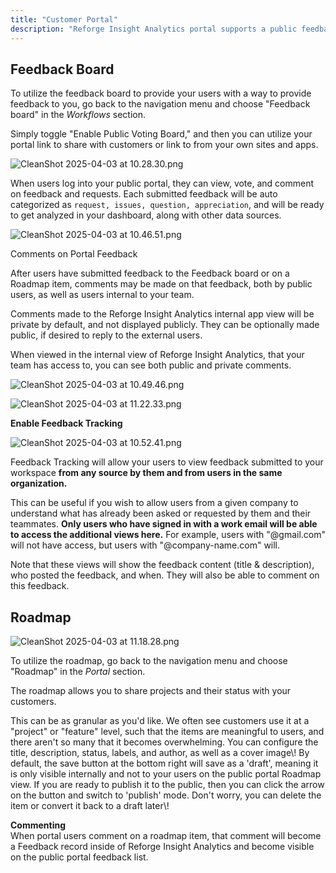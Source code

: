 ```yaml
---
title: "Customer Portal"
description: "Reforge Insight Analytics portal supports a public feedback collection mechanism and a view to share your roadmap and progress. "
---
```



## Feedback Board

To utilize the feedback board to provide your users with a way to provide feedback to you, go back to the navigation menu and choose "Feedback board" in the _Workflows_ section.

Simply toggle "Enable Public Voting Board," and then you can utilize your portal link to share with customers or link to from your own sites and apps.

![CleanShot 2025-04-03 at 10.28.30.png](/CleanShot2025-04-03at10.28.30.png)

When users log into your public portal, they can view, vote, and comment on feedback and requests. Each submitted feedback will be auto categorized as `request, issues, question, appreciation`, and will be ready to get analyzed in your dashboard, along with other data sources.

![CleanShot 2025-04-03 at 10.46.51.png](/CleanShot2025-04-03at10.46.51.png)

Comments on Portal Feedback

After users have submitted feedback to the Feedback board or on a Roadmap item, comments may be made on that feedback, both by public users, as well as users internal to your team.

Comments made to the Reforge Insight Analytics internal app view will be private by default, and not displayed publicly. They can be optionally made public, if desired to reply to the external users.

When viewed in the internal view of Reforge Insight Analytics, that your team has access to, you can see both public and private comments.

![CleanShot 2025-04-03 at 10.49.46.png](/CleanShot2025-04-03at10.49.46.png)

![CleanShot 2025-04-03 at 11.22.33.png](/CleanShot2025-04-03at11.22.33.png)

**Enable Feedback Tracking**

![CleanShot 2025-04-03 at 10.52.41.png](/CleanShot2025-04-03at10.52.41.png)

Feedback Tracking will allow your users to view feedback submitted to your workspace **from any source by them and from users in the same organization.**

This can be useful if you wish to allow users from a given company to understand what has already been asked or requested by them and their teammates. **Only users who have signed in with a work email will be able to access the additional views here.** For example, users with "@gmail.com" will not have access, but users with "@company-name.com" will.

Note that these views will show the feedback content (title & description), who posted the feedback, and when. They will also be able to comment on this feedback.

## Roadmap

![CleanShot 2025-04-03 at 11.18.28.png](/CleanShot2025-04-03at11.18.28.png)

To utilize the roadmap, go back to the navigation menu and choose "Roadmap" in the _Portal_ section.

The roadmap allows you to share projects and their status with your customers.

<Steps>
  <Step title="Enable the toggle at the top of the page">
    
  </Step>
  <Step title="Add your first Roadmap item - Click '+ New Item'">
    This can be as granular as you'd like. We often see customers use it at a
    "project" or "feature" level, such that the items are meaningful to users,
    and there aren't so many that it becomes overwhelming.
  </Step>
  <Step title="Enter the item details">
    You can configure the title, description, status, labels, and author, as
    well as a cover image\!
  </Step>
  <Step title="Publish or save a Draft">
    By default, the save button at the bottom right will save as a 'draft', meaning it is only visible internally and not to your users on the public portal Roadmap view. If you are ready to publish it to the public, then you can click the arrow on the button and switch to 'publish' mode. Don't worry, you can delete the item or convert it back to a draft later\!
  </Step>
</Steps>

**Commenting**\
When portal users comment on a roadmap item, that comment will become a Feedback record inside of Reforge Insight Analytics and become visible on the public portal feedback list.